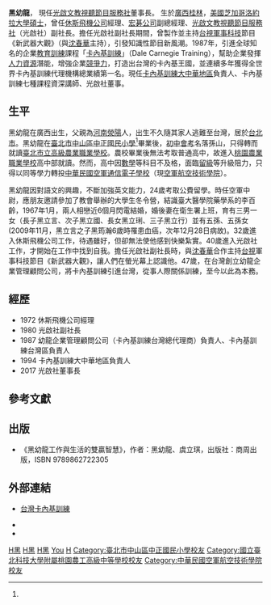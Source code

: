 {{multiple issues|
{{advert|time=2018-05-13T13:37:00+00:00}}
{{autobiography|time=2018-05-13T13:37:00+00:00}}
}}

{{藝人
|姓名 = 黑幼龍
|類型 = 節目主持
|圖片 = 
|圖片簡介 = 
|原名 = 
|英文名 = 
|綽號 =
|國籍 = {{ROC}}
|出生日期 = {{bda|1940|11|9}}
|出生地點 = {{CHN-1928}}[[廣西省_(中華民國)|廣西省]][[桂林市|桂林市]]
|逝世 =
|籍貫= [[河南省|河南]][[荥阳市|滎陽]]
|配偶 =
|兒女 =
|教育程度 = [[芝加哥洛約拉大學|芝加哥洛約拉大學]]碩士<br>[[空軍航空技術學院|空軍通信電子學校]]（現[[空軍航空技術學院|空軍航空技術學院]]）<br>[[國立桃園高級農工職業學校|桃園農業職業學校]]高中部<br>[[臺北市立高級農業職業學校|臺北市立高級農業職業學校]]<br>[[臺北市中山區中正國民小學|臺北市中山區中正國民小學]]<ref name="auto">{{Cite web|url=https://news.ltn.com.tw/news/local/paper/166941|title=百歲中正國小 傳奇數不清 - 地方|date=2007年11月9日|website=自由時報電子報}}</ref>
|宗教信仰 = 
|職業 = 節目主持人
|網站 =
|獎項 = 
}}

'''黑幼龍'''{{BD|1940年|11月9日||catIdx=H黑}}，
現任[[光啟文教視聽節目服務社|光啟文教視聽節目服務社]]董事長。
生於[[廣西|廣西]][[桂林|桂林]]，[[美國|美國]][[芝加哥洛約拉大學|芝加哥洛約拉大學]][[碩士|碩士]]，曾任[[休斯飛機公司|休斯飛機公司]]經理、[[宏碁公司|宏碁公司]]副總經理、[[光啟文教視聽節目服務社|光啟文教視聽節目服務社]]（光啟社）副社長。擔任光啟社副社長期間，曾製作並主持[[台視|台視]][[軍事科技|軍事科技]]節目《新武器大觀》（與[[沈春華|沈春華]]主持），引發知識性節目新風潮。1987年，引進全球知名的企業[[教育訓練|教育訓練]]課程「[[戴爾·卡內基|卡內基訓練]]」（Dale Carnegie Training），幫助企業發揮[[人力資源|人力資源]]潛能，增強企業[[競爭力|競爭力]]，打造出台灣的卡內基王國，並連續多年獲得全世界卡內基訓練代理機構總業績第一名。現任[[戴爾·卡內基|卡內基訓練]][[大中華地區|大中華地區]]負責人、卡內基訓練七種課程資深講師、光啟社董事。

== 生平 ==
黑幼龍在廣西出生，父親為[[河南|河南]][[滎陽|滎陽]]人，出生不久隨其家人逃難至台灣，居於[[台北市|台北市]]。黑幼龍在[[臺北市中山區中正國民小學|臺北市中山區中正國民小學]]<ref name="auto"/>畢業後，[[初中|初中]][[國中教育會考|會考]]名落孫山，只得轉而就讀[[臺北市立高級農業職業學校|臺北市立高級農業職業學校]]。農校畢業後無法考取普通高中，故進入[[國立桃園高級農工職業學校|桃園農業職業學校]]高中部就讀。然而，高中因[[數學|數學]]等科目不及格，面臨[[留級|留級]]等升級阻力，只得以同等學力轉投[[中華民國|中華民國]][[空軍航空技術學院|空軍通信電子學校]]（現[[空軍航空技術學院|空軍航空技術學院]]）。

黑幼龍因對語文的興趣，不斷加強英文能力，24歲考取公費留學。時任空軍中尉，應朋友邀請參加了教會舉辦的大學生冬令營，結識臺大醫學院藥學系的李百齡，1967年1月，兩人相戀近6個月閃電結婚，婚後妻在衛生署上班，育有三男一女（長子黑立言、次子黑立國、長女黑立琍、三子黑立行）並有五孫、五孫女(2009年11月，黑立言之子黑筠瀚6歲時罹患血癌，次年12月28日病故)。32歲進入休斯飛機公司工作，待遇雖好，但卻無法使他感到快樂紮實。40歲進入光啟社工作，才開始在工作中找到自我。擔任光啟社副社長時，與[[沈春華|沈春華]]合作主持[[台灣電視公司|台視]]軍事科技節目《新武器大觀》，讓人們在螢光幕上認識他。47歲，在台灣創立幼龍企業管理顧問公司，將卡內基訓練引進台灣，從事人際關係訓練，至今以此為本務。

== 經歷 ==
* 1972 休斯飛機公司經理
* 1980 光啟社副社長
* 1987 幼龍企業管理顧問公司（卡內基訓練台灣總代理商）負責人、卡內基訓練台灣區負責人
* 1994 卡內基訓練大中華地區負責人
* 2017 光啟社董事長

== 參考文獻 ==
{{reflist}}

== 出版 ==
*《黑幼龍工作與生活的雙贏智慧》，作者：黑幼龍、虞立琪，出版社：商周出版，ISBN 9789862722305

== 外部連結 ==
*[http://www.carnegie.com.tw/ 台灣卡內基訓練]{{Wayback|url=http://www.carnegie.com.tw/ |date=20091101032525 }}

[[Category:台灣電視製作人|H黑]]
[[Category:台灣電視主持人|H黑]]
[[Category:荥阳人|H黑]]
[[Category:黑姓|You]]
[[Category:河南裔台灣人|H]]
[[Category:臺北市中山區中正國民小學校友|Category:臺北市中山區中正國民小學校友]]
[[Category:國立臺北科技大學附屬桃園農工高級中等學校校友|Category:國立臺北科技大學附屬桃園農工高級中等學校校友]]
[[Category:中華民國空軍航空技術學院校友|Category:中華民國空軍航空技術學院校友]]
*{{facebook|dcctw|卡內基訓練}}
*{{youtube|channel=UC61BcsCXyQzCwI91rSK5bmg|卡內基訓練}}